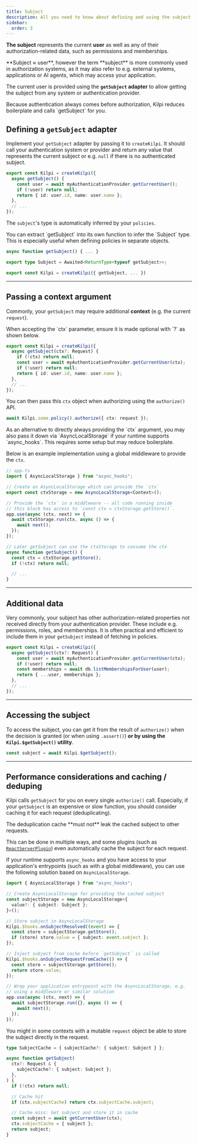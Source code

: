 ```yaml
---
title: Subject
description: All you need to know about defining and using the subject in Kilpi.
sidebar:
  order: 3
---
```


**The subject** represents the current **user** as well as any of their authorization-related data, such as permissions and memberships.

<Aside>
  **Subject ≈ user**, however the term **subject** is more commonly used in
  authorization systems, as it may also refer to e.g. external systems,
  applications or AI agents, which may access your application.
</Aside>

The current user is provided using the **`getSubject` adapter** to allow getting the subject from any system or authentication provider.

<Aside>
  Because authentication always comes before authorization, Kilpi reduces
  boilerplate and calls `getSubject` for you.
</Aside>

## Defining a `getSubject` adapter

Implement your `getSubject` adapter by passing it to `createKilpi`. It should call your authentication system or provider and return any value that represents the current subject or e.g. `null` if there is no authenticated subject.

```ts
export const Kilpi = createKilpi({
  async getSubject() {
    const user = await myAuthenticationProvider.getCurrentUser();
    if (!user) return null;
    return { id: user.id, name: user.name };
  },
  // ...
});
```

The `subject`'s type is automatically inferred by your `policies`.

<Aside type="tip">
  You can extract `getSubject` into its own function to infer the `Subject` type. This is especially useful when defining policies in separate objects.

```ts {3}
async function getSubject() { ... }

export type Subject = Awaited<ReturnType<typeof getSubject>>;

export const Kilpi = createKilpi({ getSubject, ... })
```

</Aside>

---

## Passing a context argument

Commonly, your `getSubject` may require additional **context** (e.g. the current `request`).

<Aside>
  When accepting the `ctx` parameter, ensure it is made optional with `?` as
  shown below.
</Aside>

```ts {2-4} "ctx"
export const Kilpi = createKilpi({
  async getSubject(ctx?: Request) {
    if (!ctx) return null;
    const user = await myAuthenticationProvider.getCurrentUser(ctx);
    if (!user) return null;
    return { id: user.id, name: user.name };
  },
  // ...
});
```

You can then pass this `ctx` object when authorizing using the `authorize()` API.

```ts "ctx: request"
await Kilpi.some.policy().authorize({ ctx: request });
```

<Collapsible title="Alternative to the ctx argument">
<Aside type="tip">
As an alternative to directly always providing the `ctx` argument, you may also pass it down via
`AsyncLocalStorage` if your runtime supports `async_hooks`. This requires some setup but may
reduce boilerplate.
</Aside>

Below is an example implementation using a global middleware to provide the `ctx`.

```ts
// app.ts
import { AsyncLocalStorage } from "async_hooks";

// Create an AsyncLocalStorage which can provide the `ctx`
export const ctxStorage = new AsyncLocalStorage<Context>();

// Provide the `ctx` in a middleware -- all code running inside
// this block has access to `const ctx = ctxStorage.getStore()`.
app.use(async (ctx, next) => {
  await ctxStorage.run(ctx, async () => {
    await next();
  });
});

// Later getSubject can use the ctxStorage to consume the ctx
async function getSubject() {
  const ctx = ctxStorage.getStore();
  if (!ctx) return null;

  // ...
}
```

</Collapsible>

---

## Additional data

Very commonly, your subject has other authorization-related properties not received directly from your authentication provider. These include e.g. permissions, roles, and memberships. It is often practical and efficient to include them in your `getSubject` instead of fetching in policies.

```ts "memberships" {5}
export const Kilpi = createKilpi({
  async getSubject(ctx?: Request) {
    const user = await myAuthenticationProvider.getCurrentUser(ctx);
    if (!user) return null;
    const memberships = await db.listMembershipsForUser(user);
    return { ...user, memberships };
  },
  // ...
});
```

---

## Accessing the subject

To access the subject, you can get it from the result of `authorize()` when the decision is granted (or when using `.assert()`) **or by using the `Kilpi.$getSubject()` utility**.

```ts
const subject = await Kilpi.$getSubject();
```

---

## Performance considerations and caching / deduping

Kilpi calls `getSubject` for you on every single `authorize()` call. Especially, if your `getSubject` is an expensive or slow function, you should consider caching it for each request (deduplicating).

<Aside type="warning">
  The deduplication cache **must not** leak the cached subject to other
  requests.
</Aside>

This can be done in multiple ways, and some plugins (such as [`ReactServerPlugin`](/docs/plugins/react-server)) even automatically cache the subject for each request.

<Collapsible title="Example: Cache subject with AsyncLocalStorage">

If your runtime supports `async_hooks` and you have access to your application's entrypoints (such as with a global middleware), you can use the following solution based on `AsyncLocalStorage`.

```ts
import { AsyncLocalStorage } from "async_hooks";

// Create AsyncLocalStorage for providing the cached subject
const subjectStorage = new AsyncLocalStorage<{
  value?: { subject: Subject };
}>();

// Store subject in AsyncLocalStorage
Kilpi.$hooks.onSubjectResolved((event) => {
  const store = subjectStorage.getStore();
  if (store) store.value = { subject: event.subject };
});

// Inject subject from cache before `getSubject` is called
Kilpi.$hooks.onSubjectRequestFromCache(() => {
  const store = subjectStorage.getStore();
  return store.value;
});

// Wrap your application entrypoint with the AsyncLocalStorage, e.g.
// using a middleware or similar solution
app.use(async (ctx, next) => {
  await subjectStorage.run({}, async () => {
    await next();
  });
});
```

</Collapsible>

<Collapsible title="Example: Cache subject in request object">

You might in some contexts with a mutable `request` object be able to store the subject directly in the request.

```ts
type SubjectCache = { subjectCache?: { subject: Subject } };

async function getSubject(
  ctx?: Request & {
    subjectCache?: { subject: Subject };
  },
) {
  if (!ctx) return null;

  // Cache hit
  if (ctx.subjectCache) return ctx.subjectCache.subject;

  // Cache miss: Get subject and store it in cache
  const subject = await getCurrentUser(ctx);
  ctx.subjectCache = { subject };
  return subject;
}
```

</Collapsible>
